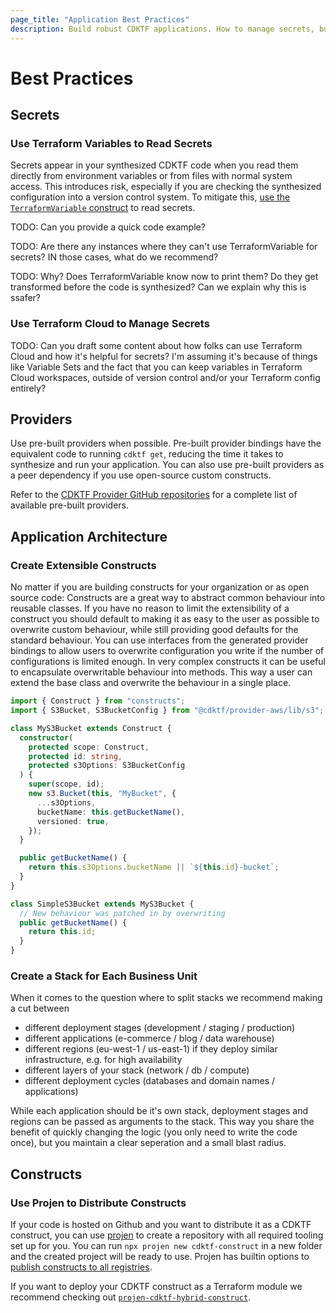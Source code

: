 ```yaml
---
page_title: "Application Best Practices"
description: Build robust CDKTF applications. How to manage secrets, build constructs, design stacks, and more.
---
```


# Best Practices

## Secrets

### Use Terraform Variables to Read Secrets

Secrets appear in your synthesized CDKTF code when you read them directly from environment variables or from files with normal system access. This introduces risk, especially if you are checking the synthesized configuration into a version control system. To mitigate this, [use the `TerraformVariable` construct](/cdktf/concepts/variables-and-outputs#input-variables) to read secrets.

TODO: Can you provide a quick code example?

TODO: Are there any instances where they can't use TerraformVariable for secrets? IN those cases, what do we recommend?

TODO: Why? Does TerraformVariable know now to print them? Do they get transformed before the code is synthesized? Can we explain why this is ssafer?

### Use Terraform Cloud to Manage Secrets

TODO: Can you draft some content about how folks can use Terraform Cloud and how it's  helpful for secrets? I'm assuming it's because of things like Variable Sets and the fact that you can keep variables in Terraform Cloud workspaces, outside of version control and/or your Terraform config entirely?

## Providers

Use pre-built providers when possible. Pre-built provider bindings have the equivalent code to running `cdktf get`, reducing the time it takes to synthesize and run your application. You can also use pre-built providers as a peer dependency if you use open-source custom constructs.

Refer to the [CDKTF Provider GitHub repositories](https://github.com/orgs/hashicorp/repositories?q=cdktf-provider-) for a complete list of available pre-built providers.

## Application Architecture

### Create Extensible Constructs

No matter if you are building constructs for your organization or as open source code: Constructs are a great way to abstract common behaviour into reusable classes. If you have no reason to limit the extensibility of a construct you should default to making it as easy to the user as possible to overwrite custom behaviour, while still providing good defaults for the standard behaviour.
You can use interfaces from the generated provider bindings to allow users to overwrite configuration you write if the number of configurations is limited enough.
In very complex constructs it can be useful to encapsulate overwritable behaviour into methods. This way a user can extend the base class and overwrite the behaviour in a single place.

```ts
import { Construct } from "constructs";
import { S3Bucket, S3BucketConfig } from "@cdktf/provider-aws/lib/s3";

class MyS3Bucket extends Construct {
  constructor(
    protected scope: Construct,
    protected id: string,
    protected s3Options: S3BucketConfig
  ) {
    super(scope, id);
    new s3.Bucket(this, "MyBucket", {
      ...s3Options,
      bucketName: this.getBucketName(),
      versioned: true,
    });
  }

  public getBucketName() {
    return this.s3Options.bucketName || `${this.id}-bucket`;
  }
}

class SimpleS3Bucket extends MyS3Bucket {
  // New behaviour was patched in by overwriting
  public getBucketName() {
    return this.id;
  }
}
```

### Create a Stack for Each Business Unit

When it comes to the question where to split stacks we recommend making a cut between

- different deployment stages (development / staging / production)
- different applications (e-commerce / blog / data warehouse)
- different regions (eu-west-1 / us-east-1) if they deploy similar infrastructure, e.g. for high availability
- different layers of your stack (network / db / compute)
- different deployment cycles (databases and domain names / applications)

While each application should be it's own stack, deployment stages and regions can be passed as arguments to the stack. This way you share the benefit of quickly changing the logic (you only need to write the code once), but you maintain a clear seperation and a small blast radius.

## Constructs

### Use Projen to Distribute Constructs

If your code is hosted on Github and you want to distribute it as a CDKTF construct, you can use [projen](https://github.com/projen/projen) to create a repository with all required tooling set up for you. You can run `npx projen new cdktf-construct` in a new folder and the created project will be ready to use. Projen has builtin options to [publish constructs to all registries](https://github.com/projen/projen/blob/main/src/cdk/jsii-project.ts#L48).

If you want to deploy your CDKTF construct as a Terraform module we recommend checking out [`projen-cdktf-hybrid-construct`](https://github.com/DanielMSchmidt/projen-cdktf-hybrid-construct).
